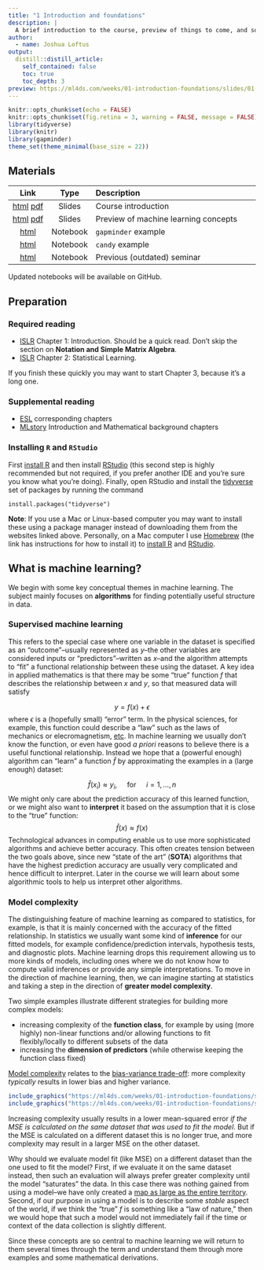 ```yaml
---
title: "1 Introduction and foundations"
description: |
  A brief introduction to the course, preview of things to come, and some foundational background material.
author:
  - name: Joshua Loftus
output:
  distill::distill_article:
    self_contained: false
    toc: true
    toc_depth: 3
preview: https://ml4ds.com/weeks/01-introduction-foundations/slides/01-2-foundations_files/figure-html/gapminder-loess-1.png
---
```


```r
knitr::opts_chunk$set(echo = FALSE)
knitr::opts_chunk$set(fig.retina = 3, warning = FALSE, message = FALSE)
library(tidyverse)
library(knitr)
library(gapminder)
theme_set(theme_minimal(base_size = 22))
```

## Materials

| Link | Type | Description             |
|:----:|:----:|:------------------------|
| [html](slides/01-1-introduction.html) [pdf](slides/01-1-introduction_handout.pdf) | Slides | Course introduction |
| [html](slides/01-2-foundations.html) [pdf](slides/01-2-foundations_handout.pdf) | Slides | Preview of machine learning concepts |
| [html](notebooks/gapminder.html) | Notebook | `gapminder` example |
| [html](notebooks/candy.html) | Notebook | `candy` example |
| [html](notebooks/seminar.html) | Notebook | Previous (outdated) seminar |

Updated notebooks will be available on GitHub.

## Preparation

### Required reading

- [ISLR](https://www.statlearning.com/) Chapter 1: Introduction. Should be a quick read. Don't skip the section on **Notation and Simple Matrix Algebra**.
- [ISLR](https://www.statlearning.com/) Chapter 2: Statistical Learning.

If you finish these quickly you may want to start Chapter 3, because it's a long one.

### Supplemental reading

- [ESL](https://hastie.su.domains/ElemStatLearn/) corresponding chapters
- [MLstory](https://mlstory.org) Introduction and Mathematical background chapters

### Installing `R` and `RStudio`

First [install R](https://cran.r-project.org/) and then install [RStudio](https://www.rstudio.com/products/rstudio/download/) (this second step is highly recommended but not required, if you prefer another IDE and you're sure you know what you're doing). Finally, open RStudio and install the [tidyverse](https://www.tidyverse.org/packages/) set of packages by running the command

    install.packages("tidyverse")

**Note**: If you use a Mac or Linux-based computer you may want to install these using a package manager instead of downloading them from the websites linked above. Personally, on a Mac computer I use [Homebrew](https://brew.sh/) (the link has instructions for how to install it) to [install R](https://formulae.brew.sh/cask/r) and [RStudio](https://formulae.brew.sh/cask/rstudio).


## What is machine learning?

We begin with some key conceptual themes in machine learning. The subject mainly focuses on **algorithms** for finding potentially useful structure in data.

### Supervised machine learning

This refers to the special case where one variable in the dataset is specified as an "outcome"--usually represented as $y$--the other variables are considered inputs or "predictors"--written as $x$--and the algorithm attempts to "fit" a functional relationship between these using the dataset. A key idea in applied mathematics is that there may be some "true" function $f$ that describes the relationship between $x$ and $y$, so that measured data will satisfy

$$
y = f(x) + \epsilon
$$ where $\epsilon$ is a (hopefully small) "error" term. In the physical sciences, for example, this function could describe a "law" such as the laws of mechanics or elecromagnetism, [etc](https://en.wikipedia.org/wiki/Scientific_law). In machine learning we usually don't know the function, or even have good *a priori* reasons to believe there is a useful functional relationship. Instead we hope that a (powerful enough) algorithm can "learn" a function $\hat f$ by approximating the examples in a (large enough) dataset:

$$
\hat f(x_i) \approx y_i, \quad \text{ for } \quad i = 1, \ldots, n
$$ We might only care about the prediction accuracy of this learned function, or we might also want to **interpret** it based on the assumption that it is close to the "true" function: $$
\hat f(x) \approx f(x)
$$ Technological advances in computing enable us to use more sophisticated algorithms and achieve better accuracy. This often creates tension between the two goals above, since new "state of the art" (**SOTA**) algorithms that have the highest prediction accuracy are usually very complicated and hence difficult to interpret. Later in the course we will learn about some algorithmic tools to help us interpret other algorithms.

### Model complexity

The distinguishing feature of machine learning as compared to statistics, for example, is that it is mainly concerned with the accuracy of the fitted relationship. In statistics we usually want some kind of **inference** for our fitted models, for example confidence/prediction intervals, hypothesis tests, and diagnostic plots. Machine learning drops this requirement allowing us to more kinds of models, including ones where we do not know how to compute valid inferences or provide any simple interpretations. To move in the direction of machine learning, then, we can imagine starting at statistics and taking a step in the direction of **greater model complexity**.

Two simple examples illustrate different strategies for building more complex models:

-   increasing complexity of the **function class**, for example by using (more highly) non-linear functions and/or allowing functions to fit flexibly/locally to different subsets of the data
-   increasing the **dimension of predictors** (while otherwise keeping the function class fixed)

[Model complexity](https://en.wikipedia.org/wiki/Degrees_of_freedom_(statistics)) relates to the [bias-variance trade-off](https://en.wikipedia.org/wiki/Bias%E2%80%93variance_tradeoff): more complexity *typically* results in lower bias and higher variance.

```r
include_graphics("https://ml4ds.com/weeks/01-introduction-foundations/slides/01-2-foundations_files/figure-html/gapminder-lm-1.png")
include_graphics("https://ml4ds.com/weeks/01-introduction-foundations/slides/01-2-foundations_files/figure-html/gapminder-loess-1.png")
```

Increasing complexity usually results in a lower mean-squared error *if the MSE is calculated on the same dataset that was used to fit the model*. But if the MSE is calculated on a different dataset this is no longer true, and more complexity may result in a larger MSE on the other dataset.

Why should we evaluate model fit (like MSE) on a different dataset than the one used to fit the model? First, if we evaluate it on the same dataset instead, then such an evaluation will always prefer greater complexity until the model "saturates" the data. In this case there was nothing gained from using a model--we have only created a [map as large as the entire territory](https://en.wikipedia.org/wiki/On_Exactitude_in_Science#Influences_and_legacy). Second, if our purpose in using a model is to describe some *stable* aspect of the world, if we think the "true" $f$ is something like a "law of nature," then we would hope that such a model would not immediately fail if the time or context of the data collection is slightly different.

Since these concepts are so central to machine learning we will return to them several times through the term and understand them through more examples and some mathematical derivations.
